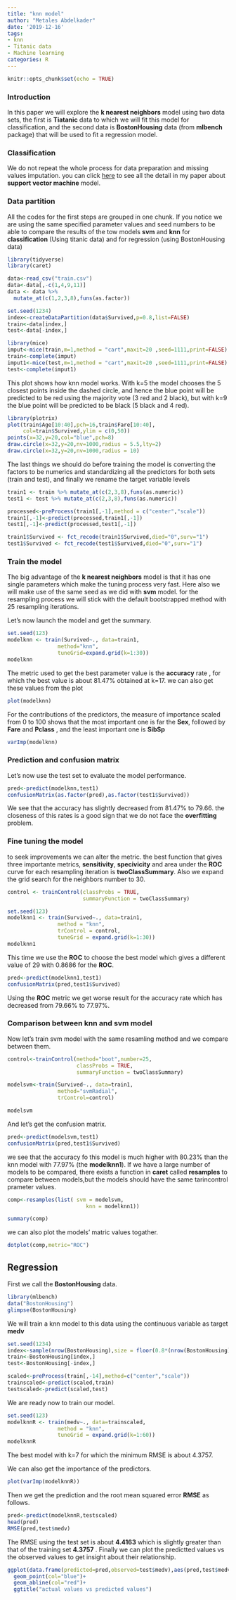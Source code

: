 ```yaml
---
title: "knn model"
author: "Metales Abdelkader"
date: '2019-12-16'
tags:
- knn
- Titanic data
- Machine learning
categories: R
---
```


```r
knitr::opts_chunk$set(echo = TRUE)
```


### Introduction

In this paper we will explore the **k nearest neighbors** model using two data sets, the first is **Tiatanic** data to which we will fit this model for  classification, and the second data is **BostonHousing** data (from **mlbench** package) that will be used to fit a regression model.

### Classification

We do not repeat the whole process for data preparation and missing values imputation. you can click [here](https://github.com/Metalesaek/svm-model) to see all the detail in my paper about **support vector machine** model.

### Data partition

All the codes for the first steps are grouped in one chunk. If you notice we are using the same specified parameter values and seed numbers to be able to compare the results of the tow models **svm** and **knn** for **classification** (Using titanic data) and for regression (using BostonHousing data)     



```r
library(tidyverse)
library(caret)

data<-read_csv("train.csv")
data<-data[,-c(1,4,9,11)]
data <- data %>% 
  mutate_at(c(1,2,3,8),funs(as.factor))

set.seed(1234)
index<-createDataPartition(data$Survived,p=0.8,list=FALSE)
train<-data[index,]
test<-data[-index,]

library(mice)
imput<-mice(train,m=1,method = "cart",maxit=20 ,seed=1111,print=FALSE)
train<-complete(imput)
imput1<-mice(test,m=1,method = "cart",maxit=20 ,seed=1111,print=FALSE)
test<-complete(imput1)
```

This plot shows how knn model works. With  k=5 the model chooses the 5 closest points inside the dashed circle, and hence the blue point will be predicted to be red using the majority vote (3 red and 2 black), but with k=9 the blue point will be predicted to be black (5 black and 4 red).     

```r
library(plotrix)
plot(train$Age[10:40],pch=16,train$Fare[10:40],
     col=train$Survived,ylim = c(0,50))
points(x=32,y=20,col="blue",pch=8)
draw.circle(x=32,y=20,nv=1000,radius = 5.5,lty=2)
draw.circle(x=32,y=20,nv=1000,radius = 10)
```




The last things we should do before training the model is converting the factors to be numerics and standardizing all the predictors for both sets (train and test), and finally we rename the target variable levels

```r
train1 <- train %>% mutate_at(c(2,3,8),funs(as.numeric))
test1 <- test %>% mutate_at(c(2,3,8),funs(as.numeric))

processed<-preProcess(train1[,-1],method = c("center","scale"))
train1[,-1]<-predict(processed,train1[,-1])
test1[,-1]<-predict(processed,test1[,-1])

train1$Survived <- fct_recode(train1$Survived,died="0",surv="1")
test1$Survived <- fct_recode(test1$Survived,died="0",surv="1")
```


### Train the model

The big advantage of the **k nearest neighbors** model is that it has one single parameters which make the tuning process very fast. Here also we will make use of the same seed as we did with **svm** model. for the resampling process we will stick with the default bootstrapped method with 25 resampling iterations. 

Let's now launch the model and get the summary.

```r
set.seed(123)
modelknn <- train(Survived~., data=train1,
                method="knn",
                tuneGrid=expand.grid(k=1:30))
modelknn
```

The metric used to get the best parameter value is the **accuracy** rate , for which the best value is about 81.47% obtained at k=17. we can also get these values from the plot 



```r
plot(modelknn)
```

For the contributions of the predictors, the measure of importance scaled from 0 to 100 shows that the most important one is far the **Sex**, followed by **Fare** and **Pclass** , and the least important one is **SibSp**  

```r
varImp(modelknn)
```

### Prediction and confusion matrix

Let's now use the test set to evaluate the model performance.


```r
pred<-predict(modelknn,test1)
confusionMatrix(as.factor(pred),as.factor(test1$Survived))

```

We see that the accuracy has slightly decreased from 81.47% to 79.66. the closeness of this rates is a good sign that we do not face the **overfitting** problem.

### Fine tuning the model

to seek improvements we can alter the metric. the best function that gives three importante metrics, **sensitivity**, **specivicity** and area under the **ROC** curve for each resampling iteration is **twoClassSummary**. Also we expand the grid search for the neighbors number to 30. 

```r
control <- trainControl(classProbs = TRUE,
                        summaryFunction = twoClassSummary)

set.seed(123)
modelknn1 <- train(Survived~., data=train1,
                method = "knn",
                trControl = control,
                tuneGrid = expand.grid(k=1:30))
modelknn1

```

This time we use the **ROC** to choose the best model which gives a different value of 29 with 0.8686 for the **ROC**.


```r
pred<-predict(modelknn1,test1)
confusionMatrix(pred,test1$Survived)

```

Using the **ROC** metric we get worse result for the accuracy rate which has decreased from 79.66% to 77.97%.

### Comparison between knn and svm model

Now let's train svm model with the same resamling method and we compare between them.

```r
control<-trainControl(method="boot",number=25,
                      classProbs = TRUE,
                      summaryFunction = twoClassSummary)

modelsvm<-train(Survived~., data=train1,
                method="svmRadial",
                trControl=control)

modelsvm
```


And let's get the confusion matrix.


```r
pred<-predict(modelsvm,test1)
confusionMatrix(pred,test1$Survived)

```

we see that the accuracy fo this model is much higher with 80.23% than the knn model with 77.97% (the **modelknn1**).
If we have a large number of models to be compared, there exists a function in **caret** called **resamples** to compare between models,but the models should have the same tarincontrol prameter values.

```r
comp<-resamples(list( svm = modelsvm,
                         knn = modelknn1))

summary(comp)
```

we can also plot the models' matric values  togather. 

```r
dotplot(comp,metric="ROC")
```




## Regression

First we call the **BostonHousing** data.     

```r
library(mlbench)
data("BostonHousing")
glimpse(BostonHousing)

```

We will train a knn model to this data using the continuous variable as target **medv**   

```r
set.seed(1234)
index<-sample(nrow(BostonHousing),size = floor(0.8*(nrow(BostonHousing))))
train<-BostonHousing[index,]
test<-BostonHousing[-index,]

scaled<-preProcess(train[,-14],method=c("center","scale"))
trainscaled<-predict(scaled,train)
testscaled<-predict(scaled,test)

```

We are ready now to train our model.


```r

set.seed(123)
modelknnR <- train(medv~., data=trainscaled,
                method = "knn",
                tuneGrid = expand.grid(k=1:60))
modelknnR

``` 

The best model with k=7 for which the minimum RMSE is about 4.3757.

We can also get the importance of the predictors.

```r
plot(varImp(modelknnR))
```


Then we get the prediction and the root mean squared error **RMSE** as follows. 

```r

pred<-predict(modelknnR,testscaled)
head(pred)
RMSE(pred,test$medv)
```
 
 The RMSE using the test set is about **4.4163** which is slightly greater than that of the training set **4.3757** .
 Finally we can plot the predictted values vs the observed values to get  insight about their relationship.
 
```r
ggplot(data.frame(predicted=pred,observed=test$medv),aes(pred,test$medv))+
  geom_point(col="blue")+
  geom_abline(col="red")+
  ggtitle("actual values vs predicted values")
```
 
 
  
  


